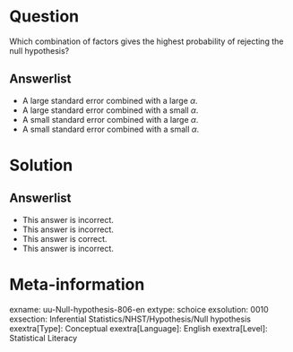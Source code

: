 Question
========
  
Which combination of factors gives the highest probability of rejecting the null hypothesis?

Answerlist
----------
* A large standard error combined with a large $\alpha$.
* A large standard error combined with a small $\alpha$.
* A small standard error combined with a large $\alpha$.
* A small standard error combined with a small $\alpha$.

Solution
========

Answerlist
----------
* This answer is incorrect.
* This answer is incorrect.
* This answer is correct.
* This answer is incorrect.

Meta-information
================
exname: uu-Null-hypothesis-806-en
extype: schoice
exsolution: 0010
exsection: Inferential Statistics/NHST/Hypothesis/Null hypothesis
exextra[Type]: Conceptual
exextra[Language]: English
exextra[Level]: Statistical Literacy 
